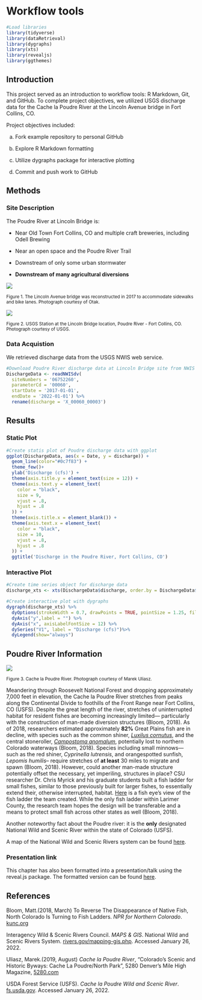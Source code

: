 # Workflow tools


```r
#Load libraries
library(tidyverse)
library(dataRetrieval)
library(dygraphs)
library(xts)
library(revealjs)
library(ggthemes)
```


## Introduction


This project served as an introduction to workflow tools: R Markdown, Git, and GitHub. To complete project objectives, we utilized USGS discharge data for the Cache la Poudre River at the Lincoln Avenue bridge in Fort Collins, CO. 

Project objectives included: 

a) Fork example repository to personal GitHub 

b) Explore R Markdown formatting 

c) Utilize dygraphs package for interactive plotting

d) Commit and push work to GitHub


## Methods 


### Site Description {-}


The Poudre River at Lincoln Bridge is:

  - Near Old Town Fort Collins, CO and multiple craft breweries, including Odell Brewing 
  
  - Near an open space and the Poudre River Trail

  - Downstream of only some urban stormwater
  
  - **Downstream of many agricultural diversions**
  

![](https://www.otak.com/wp-content/uploads/2019/04/0543_The_Unfound_Door_OTAK_two.jpg)


<small>Figure 1. The Lincoln Avenue bridge was reconstructed in 2017 to accommodate sidewalks and bike lanes. Photograph courtesy of Otak. </small>


![](https://waterdata.usgs.gov/nwisweb/local/state/co/text/pics/06752260big.jpg)


<small>Figure 2. USGS Station at the Lincoln Bridge location, Poudre River - Fort Collins, CO. Photograph courtesy of USGS.</small>


### Data Acquistion {-}


We retrieved discharge data from the USGS NWIS web service. 


```r
#Download Poudre River discharge data at Lincoln Bridge site from NWIS web service
DischargeData <- readNWISdv(
  siteNumbers = '06752260',
  parameterCd = '00060',
  startDate = '2017-01-01',
  endDate = '2022-01-01') %>%
  rename(discharge = 'X_00060_00003')
```


## Results 


### Static Plot {-}


```r
#Create statis plot of Poudre discharge data with ggplot
ggplot(DischargeData, aes(x = Date, y = discharge)) + 
  geom_line(color="#0c7f83") + 
  theme_few()+
  ylab('Discharge (cfs)') + 
  theme(axis.title.y = element_text(size = 12)) +
  theme(axis.text.y = element_text(
    color = "black",
    size = 9,
    vjust = .8,
    hjust = .8
  )) +
  theme(axis.title.x = element_blank()) +
  theme(axis.text.x = element_text(
    color = "black",
    size = 10,
    vjust = .8,
    hjust = .8
  )) +
  ggtitle('Discharge in the Poudre River, Fort Collins, CO')
```


### Interactive Plot {-}


```r
#Create time series object for discharge data
discharge_xts <- xts(DischargeData$discharge, order.by = DischargeData$Date)

#Create interactive plot with dygraphs 
dygraph(discharge_xts) %>%
  dyOptions(strokeWidth = 0.7, drawPoints = TRUE, pointSize = 1.25, fillGraph=TRUE,fillAlpha=0.25) %>%
  dyAxis("y",label = "") %>%
  dyAxis("x", axisLabelFontSize = 12) %>%
  dySeries("V1", label = "Discharge (cfs)")%>% 
  dyLegend(show="always")
```


## Poudre River Information


![](https://cdn.5280.com/2019/08/Cache-la-Poudre-River_Marek-Uliasz_Alamy-Stock-Photo-960x720.jpg)

<small>Figure 3. Cache la Poudre River. Photograph courtesy of Marek Uliasz.</small> 


Meandering through Roosevelt National Forest and dropping approximately 7,000 feet in elevation, the Cache la Poudre River stretches from peaks along the Continental Divide to foothills of the Front Range near Fort Collins, CO (USFS). Despite the great length of the river, stretches of uninterrupted habitat for resident fishes are becoming increasingly limited— particularly with the construction of man-made diversion structures (Bloom, 2018). As of 2018, researchers estimated approximately **82%** Great Plains fish are in decline, with species such as the common shiner, [*Luxilus cornutus*]( https://nas.er.usgs.gov/queries/factsheet.aspx?SpeciesID=563), and the central stoneroller, [*Campostoma anomalum*](https://nas.er.usgs.gov/queries/factsheet.aspx?SpeciesID=506), potentially lost to northern Colorado waterways (Bloom, 2018). Species including small minnows— such as the red shiner, *Cyprinella lutrensis*, and orangespotted sunfish, *Lepomis humilis*– require stretches of **at least** 30 miles to migrate and spawn (Bloom, 2018). However, could another man-made structure potentially offset the necessary, yet imperiling, structures in place? CSU researcher Dr. Chris Myrick and his graduate students built a fish ladder for small fishes, similar to those previously built for larger fishes, to essentially extend their, otherwise interrupted, habitat. [Here]( https://youtu.be/7x7O9r5j5fE) is a fish eye’s view of the fish ladder the team created. While the only fish ladder within Larimer County, the research team hopes the design will be transferable and a means to protect small fish across other states as well (Bloom, 2018). 


Another noteworthy fact about the Poudre river: it is the **only** designated National Wild and Scenic River within the state of Colorado (USFS). 


A map of the National Wild and Scenic Rivers system can be found [here](https://www.rivers.gov/documents/nwsrs-map.pdf).


### Presentation link {-}


This chapter has also been formatted into a presentation/talk using the reveal.js package. The formatted version can be found [here](https://amandahastings.github.io/1_rmarkdown_examples/index_talk.html#/).


## References 


Bloom, Matt.(2018, March) To Reverse The Disappearance of Native Fish, North Colorado Is Turning to Fish Ladders. *NPR for Northern Colorado*. [kunc.org](https://www.kunc.org/environment/2018-03-21/to-reverse-the-disappearance-of-native-fish-northern-colorado-is-turning-to-fish-ladders)


Interagency Wild & Scenic Rivers Council. *MAPS & GIS*.  National Wild and Scenic Rivers System. [rivers.gov/mapping-gis.php](https://www.rivers.gov/mapping-gis.php). Accessed January 26, 2022. 


Uliasz, Marek.(2019, August) *Cache la Poudre River*, "Colorado’s Scenic and Historic Byways: Cache La Poudre/North Park", 5280 Denver's Mile High Magazine, [5280.com](https://www.5280.com/2019/08/colorados-scenic-and-historic-byways-cache-la-poudre-north-park/)


USDA Forest Service (USFS). *Cache la Poudre Wild and Scenic River*. [fs.usda.gov](https://www.fs.usda.gov/detail/arp/specialplaces/?cid=stelprdb5150293). Accessed January 26, 2022. 



